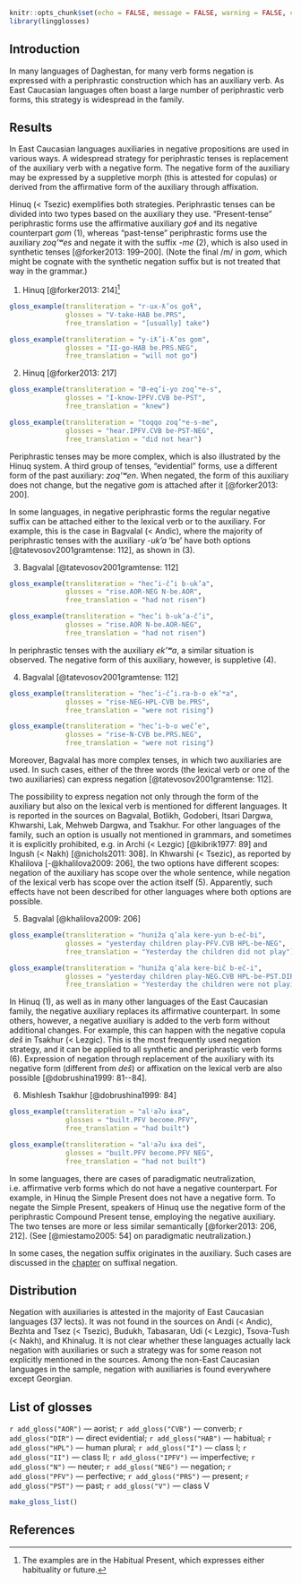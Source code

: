 ```r
knitr::opts_chunk$set(echo = FALSE, message = FALSE, warning = FALSE, comment = '')
library(lingglosses)
```

## Introduction

In many languages of Daghestan, for many verb forms negation is expressed with a periphrastic construction which has an auxiliary verb. As East Caucasian languages often boast a large number of periphrastic verb forms, this strategy is widespread in the family.

## Results

In East Caucasian languages auxiliaries in negative propositions are used in various ways. A widespread strategy for periphrastic tenses is replacement of the auxiliary verb with a negative form. The negative form of the auxiliary may be expressed by a suppletive morph (this is attested for copulas) or derived from the affirmative form of the auxiliary through affixation.

Hinuq (< Tsezic) exemplifies both strategies. Periphrastic tenses can be divided into two types based on the auxiliary they use. “Present-tense” periphrastic forms use the affirmative auxiliary *goɬ* and its negative counterpart *gom* (@hinuq_gom), whereas “past-tense” periphrastic forms use the auxiliary *zoq’ʷes* and negate it with the suffix *-me* (@hinuq_zoqwesme), which is also used in synthetic tenses [@forker2013: 199–200]. (Note the final /m/ in *gom*, which might be cognate with the synthetic negation suffix but is not treated that way in the grammar.)

(@hinuq_gom) Hinuq [@forker2013: 214][^ft1]
```r
gloss_example(transliteration = "r-ux-ƛ’os goɬ",
              glosses = "V-take-HAB be.PRS",
              free_translation = "[usually] take")
```
```r
gloss_example(transliteration = "y-iƛ’i-ƛ’os gom",
              glosses = "II-go-HAB be.PRS.NEG",
              free_translation = "will not go")
```

[^ft1]: The examples are in the Habitual Present, which expresses either habituality or future.

(@hinuq_zoqwesme) Hinuq [@forker2013: 217]
```r
gloss_example(transliteration = "Ø-eq’i-yo zoq’ʷe-s",
              glosses = "I-know-IPFV.CVB be-PST",
              free_translation = "knew")
```
```r
gloss_example(transliteration = "toqqo zoq’ʷe-s-me",
              glosses = "hear.IPFV.CVB be-PST-NEG",
              free_translation = "did not hear")
```

Periphrastic tenses may be more complex, which is also illustrated by the Hinuq system. A third group of tenses, “evidential” forms, use a different form of the past auxiliary: *zoq’ʷen*. When negated, the form of this auxiliary does not change, but the negative *gom* is attached after it [@forker2013: 200].

In some languages, in negative periphrastic forms the regular negative suffix can be attached either to the lexical verb or to the auxiliary. For example, this is the case in Bagvalal (< Andic), where the majority of periphrastic tenses with the auxiliary *-uk’a* ‘be’ have both options [@tatevosov2001gramtense: 112], as shown in (@bagvalal_buka_lexical).

(@bagvalal_buka_lexical) Bagvalal [@tatevosov2001gramtense: 112]
```r
gloss_example(transliteration = "hec’i-č’i b-uk’a",
              glosses = "rise.AOR-NEG N-be.AOR",
              free_translation = "had not risen")
```
```r
gloss_example(transliteration = "hec’i b-uk’a-č’i",
              glosses = "rise.AOR N-be.AOR-NEG",
              free_translation = "had not risen")
```

In periphrastic tenses with the auxiliary *ek’ʷa*, a similar situation is observed. The negative form of this auxiliary, however, is suppletive (@bagvalal_ekwa_lexical).

(@bagvalal_ekwa_lexical) Bagvalal [@tatevosov2001gramtense: 112]
```r
gloss_example(transliteration = "hec’i-č’i.ra-b-o ek’ʷa",
              glosses = "rise-NEG-HPL-CVB be.PRS",
              free_translation = "were not rising")
```
```r
gloss_example(transliteration = "hec’i-b-o weč’e",
              glosses = "rise-N-CVB be.PRS.NEG",
              free_translation = "were not rising")
```

Moreover, Bagvalal has more complex tenses, in which two auxiliaries are used.
In such cases, either of the three words (the lexical verb or one of the two auxiliaries) can express negation [@tatevosov2001gramtense: 112].

The possibility to express negation not only through the form of the auxiliary but also on the lexical verb is mentioned for different languages. It is reported in the sources on Bagvalal, Botlikh, Godoberi, Itsari Dargwa, Khwarshi, Lak, Mehweb Dargwa, and Tsakhur. For other languages of the family, such an option is usually not mentioned in grammars, and sometimes it is explicitly prohibited, e.g. in Archi (< Lezgic) [@kibrik1977: 89] and Ingush (< Nakh) [@nichols2011: 308]. In Khwarshi (< Tsezic), as reported by Khalilova [-@khalilova2009: 206], the two options have different scopes: negation of the auxiliary has scope over the whole sentence, while negation of the lexical verb has scope over the action itself (@khwarshi_scope). Apparently, such effects have not been described for other languages where both options are possible.

(@khwarshi_scope) Bagvalal [@khalilova2009: 206]
```r
gloss_example(transliteration = "huniža q’ala kere-yun b-eč-bi",
              glosses = "yesterday children play-PFV.CVB HPL-be-NEG",
              free_translation = "Yesterday the children did not play")
```
```r
gloss_example(transliteration = "huniža q’ala kere-bič b-eč-i",
              glosses = "yesterday children play-NEG.CVB HPL-be-PST.DIR",
              free_translation = "Yesterday the children were not playing [they were in the state of not playing]")
```

In Hinuq (@hinuq_gom), as well as in many other languages of the East Caucasian family, the negative auxiliary replaces its affirmative counterpart. In some others, however, a negative auxiliary is added to the verb form without additional changes. For example, this can happen with the negative copula *deš* in Tsakhur (< Lezgic). This is the most frequently used negation strategy, and it can be applied to all synthetic and periphrastic verb forms (@tsakhur). Expression of negation through replacement of the auxiliary with its negative form (different from *deš*) or affixation on the lexical verb are also possible [@dobrushina1999: 81--84].

(@tsakhur) Mishlesh Tsakhur [@dobrushina1999: 84]
```r
gloss_example(transliteration = "alʲaʔu ɨxa",
              glosses = "built.PFV become.PFV",
              free_translation = "had built")
```
```r
gloss_example(transliteration = "alʲaʔu ɨxa deš",
              glosses = "built.PFV become.PFV NEG",
              free_translation = "had not built")
```

In some languages, there are cases of paradigmatic neutralization, i.e. affirmative verb forms which do not have a negative counterpart. For example, in Hinuq the Simple Present does not have a negative form. To negate the Simple Present, speakers of Hinuq use the negative form of the periphrastic Compound Present tense, employing the negative auxiliary. The two tenses are more or less similar semantically [@forker2013: 206, 212]. (See [@miestamo2005: 54] on paradigmatic neutralization.)

In some cases, the negation suffix originates in the auxiliary. Such cases are discussed in the [chapter](066_verbal_negation_suffixes.html) on suffixal negation.

## Distribution

Negation with auxiliaries is attested in the majority of East Caucasian languages (37 lects). It was not found in the sources on Andi (< Andic), Bezhta and Tsez (< Tsezic), Budukh, Tabasaran, Udi (< Lezgic), Tsova-Tush (< Nakh), and Khinalug. It is not clear whether these languages actually lack negation with auxiliaries or such a strategy was for some reason not explicitly mentioned in the sources. Among the non-East Caucasian languages in the sample, negation with auxiliaries is found everywhere except Georgian.

## List of glosses {-}

`r add_gloss("AOR")` — aorist;
`r add_gloss("CVB")` — converb;
`r add_gloss("DIR")` — direct evidential;
`r add_gloss("HAB")` — habitual;
`r add_gloss("HPL")` — human plural;
`r add_gloss("I")` — class I;
`r add_gloss("II")` — class II;
`r add_gloss("IPFV")` — imperfective;
`r add_gloss("N")` — neuter;
`r add_gloss("NEG")` — negation;
`r add_gloss("PFV")` — perfective;
`r add_gloss("PRS")` — present;
`r add_gloss("PST")` — past;
`r add_gloss("V")` — class V

```r
make_gloss_list()
```

## References {-}
